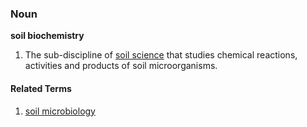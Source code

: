===Noun===
'''soil biochemistry'''
# The sub-discipline of [[soil science]] that studies chemical reactions, activities and products of soil microorganisms.
====Related Terms====
#[[soil microbiology]]